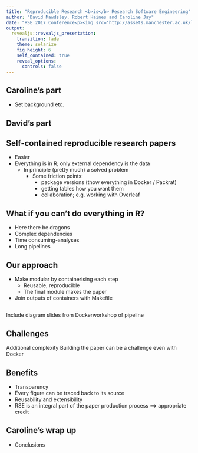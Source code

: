 ```yaml
---
title: "Reproducible Research <b>is</b> Research Software Engineering"
author: "David Mawdsley, Robert Haines and Caroline Jay"
date: "RSE 2017 Conference<p><img src='http://assets.manchester.ac.uk/logos/hi-res/TAB_UNI_MAIN_logo/White_backgrounds/TAB_col_white_background.png' style='border:0px solid black' width='50%'></p>"
output: 
  revealjs::revealjs_presentation:
    transition: fade
    theme: solarize
    fig_height: 6
    self_contained: true
    reveal_options:
      controls: false
---
```


## Caroline's part

* Set background etc.

## David's part

[](Section aim: To explain the idea of knitr++; the benefits and challenges.)

## Self-contained reproducible research papers

* Easier 
* Everything is in R; only external dependency is the data
  + In principle (pretty much) a solved problem
    + Some friction points:
      + package versions (thow everything in Docker / Packrat)
      [](Docker would be safer, since some packages call external libraries)
      + getting tables how you want them
      + collaboration; e.g. working with Overleaf

## What if you can't do everything in R?  

* Here there be dragons
* Complex dependencies
* Time consuming-analyses
* Long pipelines

## Our approach

* Make modular by containerising each step
  + Reusable, reproducible
  + The final module makes the paper
* Join outputs of containers with Makefile

## 

Include diagram slides from Dockerworkshop of pipeline

## Challenges

Additional complexity
Building the paper can be a challenge even with Docker

## Benefits
* Transparency
* Every figure can be traced back to its source
* Reusability and extensibility
* RSE is an integral part of the paper production process ==> appropriate credit



[](Good figures:  Heath Robinson or Wallis and Gromit contraption?)
  

[](Good software engineering practice improves the robustness of the toolchain. A logical extension of this is to treat the manuscript itself as an integrated part of the software project. Tools such as Knitr allow us to include the code that produces the results of our analysis in the LaTeX source of the manuscript.)

[](Through a case study, we explain how we have done this, using a combination of Makefiles, Docker images and Knitr. We will discuss some of the challenges in this approach, such as managing complex software dependencies and scripting our analysis steps.)

## 

## Caroline's wrap up

* Conclusions
